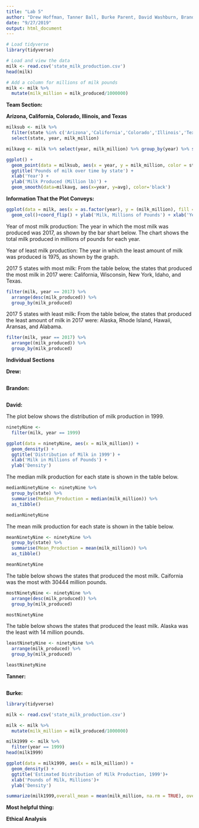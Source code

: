 ---
title: "Lab 5"
author: "Drew Hoffman, Tanner Ball, Burke Parent, David Washburn, Brandon Nelsen"
date: "9/27/2019"
output: html_document
---

```{r}
# Load tidyverse
library(tidyverse)

# Load and view the data
milk <- read.csv('state_milk_production.csv')
head(milk)

# Add a column for millions of milk pounds
milk <- milk %>%
  mutate(milk_million = milk_produced/1000000)
```

**Team Section:**

**Arizona, California, Colorado, Illinois, and Texas**

```{r, echo=FALSE}
milksub <- milk %>%
  filter(state %in% c('Arizona','California','Colorado','Illinois','Texas')) %>%
  select(state, year, milk_million)

milkavg <- milk %>% select(year, milk_million) %>% group_by(year) %>% summarise(avg = sum(milk_million)/50)

ggplot() +
  geom_point(data = milksub, aes(x = year, y = milk_million, color = state)) + 
  ggtitle('Pounds of milk over time by state') +
  xlab('Year') +
  ylab('Milk Produced (Million lb)') +
  geom_smooth(data=milkavg, aes(x=year, y=avg), color='black')
```

**Information That the Plot Conveys:**

```{r, echo = FALSE}
ggplot(data = milk, aes(x = as.factor(year), y = (milk_million), fill = as.factor(year), width = .25)) +
  geom_col()+coord_flip() + ylab('Milk, Millions of Pounds') + xlab('Year') + labs(fill = 'Year by Color')
```


Year of most milk production: The year in which the most milk was produced was 2017, as shown by the bar shart below. The chart shows the total milk produced in millions of pounds for each year.

Year of least milk production: The year in which the least amount of milk was produced is 1975, as shown by the graph.

2017 5 states with most milk: From the table below, the states that produced the most milk in 2017 were: California, Wisconsin, New York, Idaho, and Texas.
```{r}
filter(milk, year == 2017) %>%
  arrange(desc(milk_produced)) %>%
  group_by(milk_produced)
```


2017 5 states with least milk: From the table below, the states that produced the least amount of milk in 2017 were: Alaska, Rhode Island, Hawaii, Aransas, and Alabama.
```{r}
filter(milk, year == 2017) %>%
  arrange((milk_produced)) %>%
  group_by(milk_produced)
```

**Individual Sections**

**Drew:**

```{r, echo=FALSE}

```

**Brandon:**

```{r, echo=FALSE}

```

**David:**

The plot below shows the distribution of milk production in 1999.
```{r}
ninetyNine <-
  filter(milk, year == 1999)

ggplot(data = ninetyNine, aes(x = milk_million)) +
  geom_density() +
  ggtitle('Distribution of Milk in 1999') +
  xlab('Milk in Millions of Pounds') +
  ylab('Density')
```
The median milk production for each state is shown in the table below.
```{r}
medianNinetyNine <- ninetyNine %>%
  group_by(state) %>%
  summarise(Median_Production = median(milk_million)) %>%
  as_tibble()

medianNinetyNine
```
The mean milk production for each state is shown in the table below.
```{r}
meanNinetyNine <- ninetyNine %>%
  group_by(state) %>%
  summarise(Mean_Production = mean(milk_million)) %>%
  as_tibble()

meanNinetyNine
```
The table below shows the states that produced the most milk. Caifornia was the most with 30444 million pounds.
```{r}
mostNinetyNine <- ninetyNine %>%
  arrange(desc(milk_produced)) %>%
  group_by(milk_produced)

mostNinetyNine
```
The table below shows the states that produced the least milk. Alaska was the least with 14 million pounds.
```{r}
leastNinetyNine <- ninetyNine %>%
  arrange(milk_produced) %>%
  group_by(milk_produced)

leastNinetyNine
```


**Tanner:**

```{r, echo=FALSE}
```

**Burke:**

```{r, echo=FALSE}
library(tidyverse)

milk <- read.csv('state_milk_production.csv')

milk <- milk %>%
  mutate(milk_million = milk_produced/1000000)

milk1999 <- milk %>%
  filter(year == 1999)
head(milk1999)

ggplot(data = milk1999, aes(x = milk_million)) +
  geom_density() + 
  ggtitle('Estimated Distribution of Milk Production, 1999')+
  xlab('Pounds of Milk, Millions')+
  ylab('Density')

summarize(milk1999,overall_mean = mean(milk_million, na.rm = TRUE), overall_median = median(milk_million, na.rm = TRUE))
```

**Most helpful thing:**


**Ethical Analysis**

